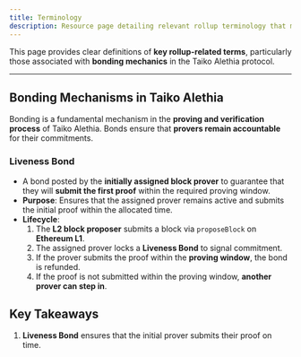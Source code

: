 ```yaml
---
title: Terminology
description: Resource page detailing relevant rollup terminology that might need explaining.
---
```


This page provides clear definitions of **key rollup-related terms**, particularly those associated with **bonding mechanics** in the Taiko Alethia protocol.

---

## **Bonding Mechanisms in Taiko Alethia**

Bonding is a fundamental mechanism in the **proving and verification process** of Taiko Alethia. Bonds ensure that **provers remain accountable** for their commitments.

### **Liveness Bond**
- A bond posted by the **initially assigned block prover** to guarantee that they will **submit the first proof** within the required proving window.
- **Purpose**: Ensures that the assigned prover remains active and submits the initial proof within the allocated time.
- **Lifecycle**:
  1. The **L2 block proposer** submits a block via `proposeBlock` on **Ethereum L1**.
  2. The assigned prover locks a **Liveness Bond** to signal commitment.
  3. If the prover submits the proof within the **proving window**, the bond is refunded.
  4. If the proof is not submitted within the proving window, **another prover can step in**.

## **Key Takeaways**

1. **Liveness Bond** ensures that the initial prover submits their proof on time.






